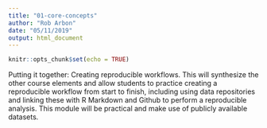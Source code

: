 ```yaml
---
title: "01-core-concepts"
author: "Rob Arbon"
date: "05/11/2019"
output: html_document
---
```


```r
knitr::opts_chunk$set(echo = TRUE)
```

Putting it together: Creating reproducible workflows. This will synthesize the other course elements and allow students to practice creating a reproducible workflow from start to finish, including using data repositories and linking these with R Markdown and Github to perform a reproducible analysis. This module will be practical and make use of publicly available datasets.


